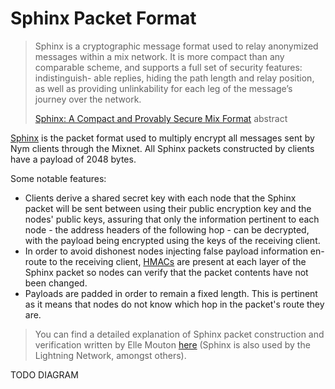 # Sphinx Packet Format

> Sphinx is a cryptographic message format used to relay anonymized messages within a mix network. It is more compact than any comparable scheme, and supports a full set of security features: indistinguish- able replies, hiding the path length and relay position, as well as providing unlinkability for each leg of the
message’s journey over the network.
>
> [Sphinx: A Compact and Provably Secure Mix Format](https://cypherpunks.ca/~iang/pubs/Sphinx_Oakland09.pdf) abstract

[Sphinx](https://cypherpunks.ca/~iang/pubs/Sphinx_Oakland09.pdf) is the packet format used to multiply encrypt all messages sent by Nym clients through the Mixnet. All Sphinx packets constructed by clients have a payload of 2048 bytes.

Some notable features:
- Clients derive a shared secret key with each node that the Sphinx packet will be sent between using their public encryption key and the nodes' public keys, assuring that only the information pertinent to each node - the address headers of the following hop - can be decrypted, with the payload being encrypted using the keys of the receiving client.
- In order to avoid dishonest nodes injecting false payload information en-route to the receiving client, [HMACs](https://en.wikipedia.org/wiki/HMAC) are present at each layer of the Sphinx packet so nodes can verify that the packet contents have not been changed.
- Payloads are padded in order to remain a fixed length. This is pertinent as it means that nodes do not know which hop in the packet's route they are.

> You can find a detailed explanation of Sphinx packet construction and verification written by Elle Mouton [here](https://ellemouton.com/posts/sphinx/) (Sphinx is also used by the Lightning Network, amongst others).

TODO DIAGRAM
